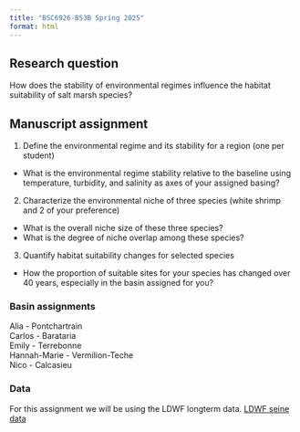 ```yaml
---
title: "BSC6926-B53B Spring 2025"
format: html
---
```

## Research question 
How does the stability of environmental regimes influence the habitat suitability of salt marsh species?

## Manuscript assignment
1. Define the environmental regime and its stability for a region (one per student)
 - What is the environmental regime stability relative to the baseline using temperature, turbidity, and salinity as axes of your assigned basing?\
2. Characterize the environmental niche of three species (white shrimp and 2 of your preference)
 - What is the overall niche size of these three species?\
 - What is the degree of niche overlap among these species?\
 
3. Quantify habitat suitability changes for selected species
 - How the proportion of suitable sites for your species has changed over 40 years, especially in the basin assigned for you?\

### Basin assignments
Alia - Pontchartrain \
Carlos - Barataria \
Emily - Terrebonne \
Hannah-Marie - Vermilion-Teche \
Nico - Calcasieu \


### Data 
For this assignment we will be using the LDWF longterm data. 
[LDWF seine data](https://github.com/SeascapeEcologyLab-workshops/BSC6926-B53B_Spring2025/blob/main/data/LDWFseinedata.csv)


